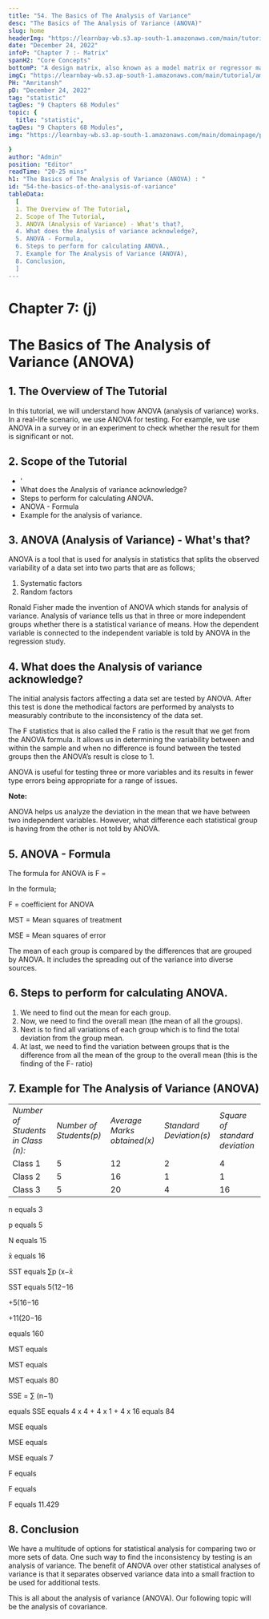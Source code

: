 ```yaml
---
title: "54. The Basics of The Analysis of Variance"
desc: "The Basics of The Analysis of Variance (ANOVA)"
slug: home
headerImg: "https://learnbay-wb.s3.ap-south-1.amazonaws.com/main/tutorial/Statistics+Header.png"
date: "December 24, 2022"
infoP: "Chapter 7 :- Matrix"
spanH2: "Core Concepts"
bottomP: "A design matrix, also known as a model matrix or regressor matrix and sometimes represented by the letter X, is a matrix of values for explanatory variables of a collection of objects utilized in statistics and, more specifically, regression analysis."
imgC: "https://learnbay-wb.s3.ap-south-1.amazonaws.com/main/tutorial/amritansh.png"
PH: "Amritansh"
pD: "December 24, 2022"
tag: "statistic"
tagDes: "9 Chapters 68 Modules"
topic: {
  title: "statistic",
tagDes: "9 Chapters 68 Modules",
img: "https://learnbay-wb.s3.ap-south-1.amazonaws.com/main/domainpage/pie-chart.png"

}
author: "Admin"
position: "Editor"
readTime: "20-25 mins"
h1: "The Basics of The Analysis of Variance (ANOVA) : "
id: "54-the-basics-of-the-analysis-of-variance"
tableData:
  [
  1. The Overview of The Tutorial, 
  2. Scope of The Tutorial,  
  3. ANOVA (Analysis of Variance) - What's that?,  
  4. What does the Analysis of variance acknowledge?, 
  5. ANOVA - Formula,
  6. Steps to perform for calculating ANOVA.,
  7. Example for The Analysis of Variance (ANOVA),
  8. Conclusion,
  ]
---
```


# **Chapter 7: (j)**


# **The Basics of The Analysis of Variance (ANOVA)**


## 1. The Overview of The Tutorial

In this tutorial, we will understand how ANOVA (analysis of variance) works. In a real-life scenario, we use ANOVA for testing. For example, we use ANOVA in a survey or in an experiment to check whether the result for them is significant or not.


## 2. Scope of the Tutorial



* '
* What does the Analysis of variance acknowledge?
* Steps to perform for calculating ANOVA.
* ANOVA - Formula
* Example for the analysis of variance.


## 3. ANOVA (Analysis of Variance) - What's that?

ANOVA is a tool that is used for analysis in statistics that splits the observed variability of a data set into two parts that are as follows;



1. Systematic factors  
2. Random factors   

Ronald Fisher made the invention of ANOVA which stands for analysis of variance. Analysis of variance tells us that in three or more independent groups whether there is a statistical variance of means. How the dependent variable is connected to the independent variable is told by ANOVA in the regression study.


## 4. What does the Analysis of variance acknowledge?

The initial analysis factors affecting a data set are tested by ANOVA. After this test is done the methodical factors are performed by analysts to measurably contribute to the inconsistency of the data set.

The F statistics that is also called the F ratio is the result that we get from the ANOVA formula. It allows us in determining the variability between and within the sample and when no difference is found between the tested groups then the ANOVA’s result is close to 1. 

ANOVA is useful for testing three or more variables and its results in fewer type errors being appropriate for a range of issues. 


**Note:**

ANOVA helps us analyze the deviation in the mean that we have between two independent variables. However, what difference each statistical group is having from the other is not told by ANOVA.  


## 5. ANOVA - Formula

The formula for ANOVA is F =  

In the formula;

F = coefficient for ANOVA 

MST = Mean squares of treatment

MSE = Mean squares of error

The mean of each group is compared by the differences that are grouped by ANOVA. It includes the spreading out of the variance into diverse sources. 


## 6. Steps to perform for calculating ANOVA.



1. We need to find out the mean for each group.
2. Now, we need to find the overall mean (the mean of all the groups). 
3. Next is to find all variations of each group which is to find the total deviation from the group mean.
4. At last, we need to find the variation between groups that is the difference from all the mean of the group to the overall mean (this is the finding of the F- ratio)


## 7. Example for The Analysis of Variance (ANOVA)


<table>
  <tr>
   <td><em>Number of Students in Class (n):</em>
   </td>
   <td><em>Number of Students(p)</em>
   </td>
   <td><em>Average Marks obtained(x)</em>
   </td>
   <td><em>Standard Deviation(s)</em>
   </td>
   <td><em>Square of standard deviation</em>

   </td>
  </tr>
  <tr>
   <td>Class 1
   </td>
   <td>5
   </td>
   <td>12
   </td>
   <td>2
   </td>
   <td>4
   </td>
  </tr>
  <tr>
   <td>Class 2
   </td>
   <td>5
   </td>
   <td>16
   </td>
   <td>1
   </td>
   <td>1
   </td>
  </tr>
  <tr>
   <td>Class 3
   </td>
   <td>5
   </td>
   <td>20
   </td>
   <td>4
   </td>
   <td>16
   </td>
  </tr>
</table>


n equals 3

p equals 5

N equals 15

x̄ equals 16

SST equals ∑p (x−x̄

SST equals 5(12−16

+5(16−16

+11(20−16

 equals 160

MST equals 

MST equals 

MST equals 80

SSE = ∑ (n−1)

 equals SSE equals 4 x 4 + 4 x 1 + 4 x 16 equals 84

MSE equals 

MSE equals 

MSE equals 7

F equals 

F equals 

F equals 11.429


## 8. Conclusion

We have a multitude of options for statistical analysis for comparing two or more sets of data. One such way to find the inconsistency by testing is an analysis of variance. The benefit of ANOVA over other statistical analyses of variance is that it separates observed variance data into a small fraction to be used for additional tests.

This is all about the analysis of variance (ANOVA). Our following topic will be the analysis of covariance.

